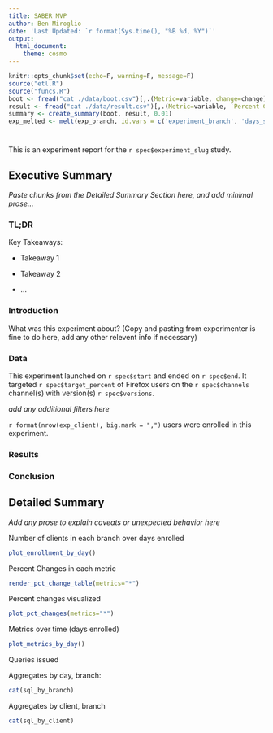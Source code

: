 ```yaml
---
title: SABER MVP
author: Ben Miroglio
date: 'Last Updated: `r format(Sys.time(), "%B %d, %Y")`'
output:
  html_document:
    theme: cosmo
---
```


```R
knitr::opts_chunk$set(echo=F, warning=F, message=F)
source("etl.R")
source("funcs.R")
boot <- fread("cat ./data/boot.csv")[,.(Metric=variable, change=change)]
result <- fread("cat ./data/result.csv")[,.(Metric=variable, `Percent Change`=change)]
summary <- create_summary(boot, result, 0.01)
exp_melted <- melt(exp_branch, id.vars = c('experiment_branch', 'days_since_enrollment'))
```

# {.tabset}

This is an experiment report for the ``r spec$experiment_slug`` study.

## Executive Summary

_Paste chunks from the Detailed Summary Section here, and add minimal prose..._

### TL;DR

Key Takeaways:

* Takeaway 1

* Takeaway 2

* ...


### Introduction

What was this experiment about?
(Copy and pasting from experimenter is fine to do here, add any other relevent info if necessary)


### Data

This experiment launched on `r spec$start`
and ended on `r spec$end`.
It targeted `r spec$target_percent` of Firefox users
on the `r spec$channels` channel(s) with
version(s) `r spec$versions`.

_add any additional filters here_


`r format(nrow(exp_client), big.mark = ",")` users were enrolled in this experiment.


### Results

### Conclusion

## Detailed Summary

_Add any prose to explain caveats or unexpected behavior here_


Number of clients in each branch over days enrolled

```r
plot_enrollment_by_day()
```


Percent Changes in each metric

```r
render_pct_change_table(metrics="*")
```

Percent changes visualized

```r
plot_pct_changes(metrics="*")
```


Metrics over time (days enrolled)

```r
plot_metrics_by_day()
```


Queries issued

Aggregates by day, branch:

```r
cat(sql_by_branch)
```


Aggregates by client, branch

```r
cat(sql_by_client)
```









